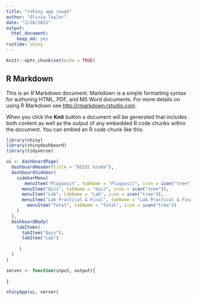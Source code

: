 ```yaml
---
title: "rshiny app rough"
author: "Olivia Taylor"
date: "2/28/2021"
output: 
  html_document: 
    keep_md: yes
runtime: shiny
---
```


```r
knitr::opts_chunk$set(echo = TRUE)
```

## R Markdown

This is an R Markdown document. Markdown is a simple formatting syntax for authoring HTML, PDF, and MS Word documents. For more details on using R Markdown see <http://rmarkdown.rstudio.com>.

When you click the **Knit** button a document will be generated that includes both content as well as the output of any embedded R code chunks within the document. You can embed an R code chunk like this:

```r
library(shiny)
library(shinydashboard)
library(tidyverse)
```

```r
ui <- dashboardPage(
  dashboardHeader(title = "BIS2C Grade"),
  dashboardSidebar(
    sidebarMenu(
       menuItem("Playposit", tabName = "Playposit", icon = icon("tree")),
      menuItem("Quiz", tabName = "Quiz", icon = icon("tree")),
      menuItem("Lab", tabName = "Lab", icon = icon("tree")),
      menuItem("Lab Practical & Final", tabName = "Lab Practical & Final", icon = icon("tree")),
        menuItem("Total", tabName = "Total", icon = icon("tree"))
    )
  ),
  dashboardBody(
    tabItems(
      tabItem("Quiz"),
      tabItem("Lab")
             
     )
  )
)

server <- function(input, output){
  
}

shinyApp(ui, server)
```